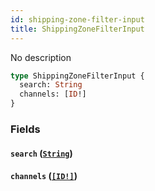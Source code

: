 ```yaml
---
id: shipping-zone-filter-input
title: ShippingZoneFilterInput
---
```


No description

```graphql
type ShippingZoneFilterInput {
  search: String
  channels: [ID!]
}
```

### Fields

#### `search` ([`String`](../../../developer/api-reference/scalars/string))

#### `channels` ([`[ID!]`](../../../developer/api-reference/scalars/id))
